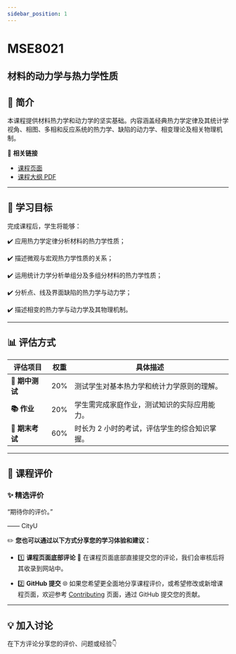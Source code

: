```yaml
---
sidebar_position: 1
---
```


# MSE8021
## 材料的动力学与热力学性质

## **📘 简介**
本课程提供材料热力学和动力学的坚实基础。内容涵盖经典热力学定律及其统计学视角、相图、多相和反应系统的热力学、缺陷的动力学、相变理论及相关物理机制。

🔗 **相关链接**
- [课程页面](https://www.cityu.edu.hk/catalogue/pg/202526/course/MSE8021.htm)
- [课程大纲 PDF](https://www.cityu.edu.hk/catalogue/pg/202526/course/MSE8021.pdf)

---

## **🎯 学习目标**

完成课程后，学生将能够：

✔️ 应用热力学定律分析材料的热力学性质；

✔️ 描述微观与宏观热力学性质的关系；

✔️ 运用统计力学分析单组分及多组分材料的热力学性质；

✔️ 分析点、线及界面缺陷的热力学与动力学；

✔️ 描述相变的热力学与动力学及其物理机制。

---

## **📊 评估方式**

| **评估项目**          | **权重** | **具体描述**                                                                                       |
|----------------------|---------|---------------------------------------------------------------------------------------------------|
| **📖 期中测试**        | 20%     | 测试学生对基本热力学和统计力学原则的理解。                                                         |
| **📚 作业**           | 20%     | 学生需完成家庭作业，测试知识的实际应用能力。                                                       |
| **📖 期末考试**        | 60%     | 时长为 2 小时的考试，评估学生的综合知识掌握。                                                     |

---

## **💬 课程评价**

### ✨ **精选评价**
<div className={commentStyles.commentBox}>
    <p className={commentStyles.commentText}>
        “期待你的评价。”
    </p>
    <p className={commentStyles.commentAuthor}>—— CityU</p>
</div>

✏️ **您也可以通过以下方式分享您的学习体验和建议：**

- 1️⃣ **课程页面底部评论**
💬 在课程页面底部直接提交您的评论，我们会审核后将其收录到网站中。

- 2️⃣ **GitHub 提交**
🌐 如果您希望更全面地分享课程评价，或希望修改或新增课程页面，欢迎参考 [Contributing](/contributing) 页面，通过 GitHub 提交您的贡献。

---

## **💡 加入讨论**

在下方评论分享您的评价、问题或经验👇
<Utterances />